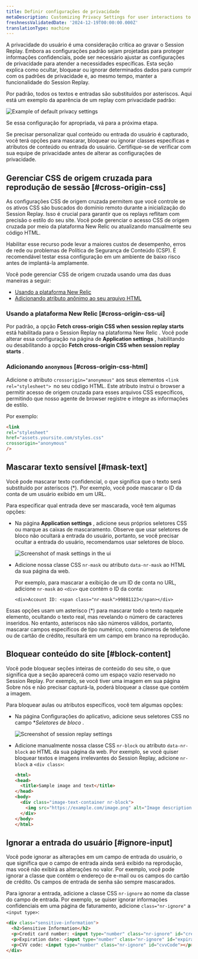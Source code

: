 ```yaml
---
title: Definir configurações de privacidade
metaDescription: Customizing Privacy Settings for user interactions to debug faster and improve page performance.
freshnessValidatedDate: '2024-12-19T00:00:00.000Z'
translationType: machine
---
```


A privacidade do usuário é uma consideração crítica ao gravar o Session Replay. Embora as configurações padrão sejam projetadas para proteger informações confidenciais, pode ser necessário ajustar as configurações de privacidade para atender a necessidades específicas. Esta seção explica como ocultar, bloquear ou ignorar determinados dados para cumprir com os padrões de privacidade e, ao mesmo tempo, manter a funcionalidade do Session Replay.

Por padrão, todos os textos e entradas são substituídos por asteriscos. Aqui está um exemplo da aparência de um replay com privacidade padrão:

<img title="Example of default privacy settings" alt="Example of default privacy settings" src="/images/browser_screenshot-full_text-masking-example.webp" />

Se essa configuração for apropriada, vá para a próxima etapa.

Se precisar personalizar qual conteúdo ou entrada do usuário é capturado, você terá opções para mascarar, bloquear ou ignorar classes específicas e atributos de conteúdo ou entrada do usuário. Certifique-se de verificar com sua equipe de privacidade antes de alterar as configurações de privacidade.

## Gerenciar CSS de origem cruzada para reprodução de sessão [#cross-origin-css]

As configurações CSS de origem cruzada permitem que você controle se os ativos CSS são buscados do domínio remoto durante a inicialização do Session Replay. Isso é crucial para garantir que os replays reflitam com precisão o estilo do seu site. Você pode gerenciar o acesso CSS de origem cruzada por meio da plataforma New Relic ou atualizando manualmente seu código HTML.

<Callout variant="tip">
  Habilitar esse recurso pode levar a maiores custos de desempenho, erros de rede ou problemas de Política de Segurança de Conteúdo (CSP). É recomendável testar essa configuração em um ambiente de baixo risco antes de implantá-la amplamente.
</Callout>

Você pode gerenciar CSS de origem cruzada usando uma das duas maneiras a seguir:

* [Usando a plataforma New Relic](#cross-origin-css-ui)
* [Adicionando atributo anônimo ao seu arquivo HTML](#cross-origin-css-html)

### Usando a plataforma New Relic [#cross-origin-css-ui]

Por padrão, a opção **Fetch cross-origin CSS when session replay starts** está habilitada para o Session Replay na plataforma New Relic . Você pode alterar essa configuração na página de **Application settings** , habilitando ou desabilitando a opção **Fetch cross-origin CSS when session replay starts** .

### Adicionando `anonymous` [#cross-origin-css-html]

Adicione o atributo `crossorigin="anonymous"` aos seus elementos `<link rel="stylesheet"> `no seu código HTML. Este atributo instrui o browser a permitir acesso de origem cruzada para esses arquivos CSS específicos, permitindo que nosso agente de browser registre e integre as informações de estilo.

Por exemplo:

```html
<link
rel="stylesheet"
href="assets.yoursite.com/styles.css"
crossorigin="anonymous"
/>
```

## Mascarar texto sensível [#mask-text]

Você pode mascarar texto confidencial, o que significa que o texto será substituído por asteriscos (\*). Por exemplo, você pode mascarar o ID da conta de um usuário exibido em um URL.

Para especificar qual entrada deve ser mascarada, você tem algumas opções:

* Na página <DNT>**Application settings**</DNT> , adicione seus próprios seletores CSS ou marque as caixas de mascaramento. Observe que usar seletores de bloco não ocultará a entrada do usuário, portanto, se você precisar ocultar a entrada do usuário, recomendamos usar seletores de bloco.

  <img title="Mask settings" alt="Screenshot of mask settings in the ui" src="/images/browser_screenshot-full_mask-settings.webp" />

* Adicione nossa classe CSS `nr-mask` ou atributo `data-nr-mask` ao HTML da sua página da web.

  Por exemplo, para mascarar a exibição de um ID de conta no URL, adicione `nr-mask` ao `<div>` que contém o ID da conta:

  `<div>Account ID: <span class="nr-mask">99881123</span></div>`

Essas opções usam um asterisco (\*) para mascarar todo o texto naquele elemento, ocultando o texto real, mas revelando o número de caracteres inseridos. No entanto, asteriscos não são números válidos, portanto, mascarar campos específicos de tipo numérico, como números de telefone ou de cartão de crédito, resultará em um campo em branco na reprodução.

## Bloquear conteúdo do site [#block-content]

Você pode bloquear seções inteiras de conteúdo do seu site, o que significa que a seção aparecerá como um espaço vazio reservado no Session Replay. Por exemplo, se você tiver uma imagem em sua página Sobre nós e não precisar capturá-la, poderá bloquear a classe que contém a imagem.

Para bloquear aulas ou atributos específicos, você tem algumas opções:

* Na página Configurações do aplicativo, adicione seus seletores CSS no campo \**Seletores de bloco* .

  <img title="Block Selectors" alt="Screenshot of session replay settings" src="/images/browser_screenshot-full_session-replay-app-settings.webp" />

* Adicione manualmente nossa classe CSS `nr-block` ou atributo `data-nr-block` ao HTML da sua página da web. Por exemplo, se você quiser bloquear textos e imagens irrelevantes do Session Replay, adicione `nr-block` a `<div class>`:

  ```html
  <html>
  <head>
    <title>Sample image and text</title>
  </head>
  <body>
    <div class="image-text-container nr-block">
      <img src="https://example.com/image.png" alt="Image description">
    </div>
  </body>
  </html>
  ```

## Ignorar a entrada do usuário [#ignore-input]

Você pode ignorar as alterações em um campo de entrada do usuário, o que significa que o campo de entrada ainda será exibido na reprodução, mas você não exibirá as alterações no valor. Por exemplo, você pode ignorar a classe que contém o endereço de e-mail ou os campos do cartão de crédito. Os campos de entrada de senha são sempre mascarados. 

Para ignorar a entrada, adicione a classe CSS `nr-ignore` ao nome da classe do campo de entrada. Por exemplo, se quiser ignorar informações confidenciais em uma página de faturamento, adicione `class="nr-ignore"` a `<input type>`:

```html
<div class="sensitive-information">
  <h2>Sensitive Information</h2>
  <p>Credit card number: <input type="number" class="nr-ignore" id="creditCardNumber"></p>
  <p>Expiration date: <input type="number" class="nr-ignore" id="expirationDate"></p>
  <p>CVV code: <input type="number" class="nr-ignore" id="cvvCode"></p>
</div>
```